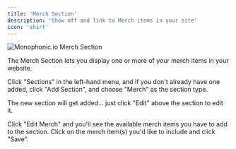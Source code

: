 ```yaml
---
title: 'Merch Section'
description: 'Show off and link to Merch items in your site'
icon: 'shirt'
---
```


<img
  className="block"
  src="/images/section-merch.png"
  alt="Monophonic.io Merch Section"
/>

The Merch Section lets you display one or more of your merch items in your website.

Click "Sections" in the left-hand menu, and if you don't already have one added, click "Add Section", and choose "Merch" as the section type.

The new section will get added... just click "Edit" above the section to edit it.

Click "Edit Merch" and you'll see the available merch items you have to add to the section. Click on the merch item(s) you'd like to include and click "Save".